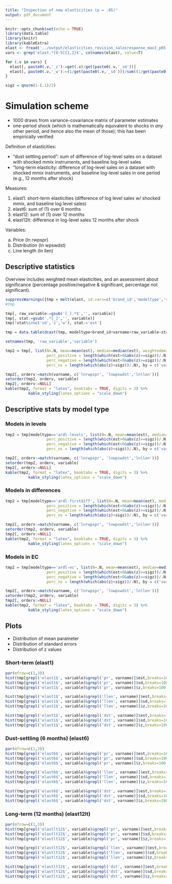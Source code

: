 ```yaml
---
title: "Inspection of new elasticities (p = .05)"
output: pdf_document
---
```


```r
knitr::opts_chunk$set(echo = TRUE)
library(data.table)
library(knitr)
library(kableExtra)
elast <- fread('../output/elasticities_revision_salesresponse_max3_p05.csv')
vars <- grep('elast.*[0-9]{1,2}$', colnames(elast), value=T)

for (.v in vars) {
  elast[, paste0(.v,'_z'):=get(.v)/get(paste0(.v,'_sd'))]
  elast[, paste0(.v,'_w'):=(1/get(paste0(.v,'_sd')))/sum((1/get(paste0(.v,'_sd'))))]
}

sigz = qnorm(1-(.1)/2)

```


# Simulation scheme

- 1000 draws from variance-covariance matrix of parameter estimates
- one-period shock (which is mathematically equivalent to shocks in *any* other period, and hence also the mean of those); this has been empirically verified 

Definition of elasticities:

- "dust settling period": sum of difference of log-level sales on a dataset with shocked mmix instruments, and baseline log-level sales
- "long-term elasticity: difference of log-level sales on a dataset with shocked mmix instruments, and baseline log-level sales in one period (e.g., 12 months after shock)

Measures:

1. elast1: short-term elasticities (difference of log level sales w/ shocked mmix, and baseline log level sales)
2. elast6: sum of (1) over 6 months
3. elast12: sum of (1) over 12 months
4. elast12lt: difference in log-level sales 12 months after shock

Variables:

a. Price (ln rwpspr)
b. Distribution (ln wpswdst)
c. Line length (ln llen)

## Descriptive statistics

Overview includes weighted mean elasticities, and an assessment about significance (percentage positive/negative & significant, percentage not significant).

```r
suppressWarnings({tmp = melt(elast, id.vars=c('brand_id','modeltype','varname', 'Ndraws', 'Nperiods'))})
#tmp

tmp[, raw_variable:=gsub('[_].*$','', variable)]
tmp[, stat:=gsub('.*[_]','', variable)]
tmp[!stat%in%c('sd','z','w'), stat:='est']

tmp = data.table(dcast(tmp, modeltype+brand_id+varname+raw_variable~stat))

setnames(tmp, 'raw_variable','variable')

tmp2 = tmp[, list(N=.N, mean=mean(est), median=median(est), weightedmean = sum(est*w)/sum(w), min = min(est), max=max(est),
                  perc_positive = length(which(est>0&abs(z)>=sigz))/.N,
                  perc_negative = length(which(est<0&abs(z)>=sigz))/.N,
                  perc_ns = length(which(abs(z)<sigz))/.N), by = c('varname','variable')]

tmp2[, orderv:=match(varname, c('lnrwpspr', 'lnwpswdst','lnllen'))]
setorder(tmp2, orderv, variable)
tmp2[, orderv:=NULL]
kable(tmp2, format = "latex", booktabs = TRUE, digits = 3) %>%
          kable_styling(latex_options = "scale_down")
```

## Descriptive stats by model type

### Models in levels
```r


tmp2 = tmp[modeltype=='ardl-levels', list(N=.N, mean=mean(est), median=median(est), weightedmean = sum(est*w)/sum(w), min = min(est), max=max(est),
                  perc_positive = length(which(est>0&abs(z)>=sigz))/.N,
                  perc_negative = length(which(est<0&abs(z)>=sigz))/.N,
                  perc_ns = length(which(abs(z)<sigz))/.N), by = c('varname','variable')]

tmp2[, orderv:=match(varname, c('lnrwpspr', 'lnwpswdst','lnllen'))]
setorder(tmp2, orderv, variable)
tmp2[, orderv:=NULL]
kable(tmp2, format = "latex", booktabs = TRUE, digits = 3) %>%
          kable_styling(latex_options = "scale_down")


```

### Models in differences
```r


tmp2 = tmp[modeltype=='ardl-firstdiff', list(N=.N, mean=mean(est), median=median(est), weightedmean = sum(est*w)/sum(w), min = min(est), max=max(est),
                  perc_positive = length(which(est>0&abs(z)>=sigz))/.N,
                  perc_negative = length(which(est<0&abs(z)>=sigz))/.N,
                  perc_ns = length(which(abs(z)<sigz))/.N), by = c('varname','variable')]

tmp2[, orderv:=match(varname, c('lnrwpspr', 'lnwpswdst','lnllen'))]
setorder(tmp2, orderv, variable)
tmp2[, orderv:=NULL]
kable(tmp2, format = "latex", booktabs = TRUE, digits = 3) %>%
          kable_styling(latex_options = "scale_down")


```


### Models in EC
```r

tmp2 = tmp[modeltype=='ardl-ec', list(N=.N, mean=mean(est), median=median(est), weightedmean = sum(est*w)/sum(w), min = min(est), max=max(est),
                  perc_positive = length(which(est>0&abs(z)>=sigz))/.N,
                  perc_negative = length(which(est<0&abs(z)>=sigz))/.N,
                  perc_ns = length(which(abs(z)<sigz))/.N), by = c('varname','variable')]

tmp2[, orderv:=match(varname, c('lnrwpspr', 'lnwpswdst','lnllen'))]
setorder(tmp2, orderv, variable)
tmp2[, orderv:=NULL]
kable(tmp2, format = "latex", booktabs = TRUE, digits = 3) %>%
          kable_styling(latex_options = "scale_down")


```


## Plots

- Distribution of mean parameter
- Distribution of standard errors
- Distribution of z values

### Short-term (elast1)

```r
par(mfrow=c(1,3))
hist(tmp[grepl('elast1$', variable)&grepl('pr', varname)]$est,breaks=100, main = 'Price (mean elast1)', xlab = 'variable')
hist(tmp[grepl('elast1$', variable)&grepl('pr', varname)]$sd,breaks=100, main = 'Price (SD elast1)', xlab = 'variable')
hist(tmp[grepl('elast1$', variable)&grepl('pr', varname)]$z,breaks=100, main = 'Price (Z elast1)', xlab = 'variable')

hist(tmp[grepl('elast1$', variable)&grepl('llen', varname)]$est,breaks=100, main = 'Line length (elast1)', xlab = 'variable')
hist(tmp[grepl('elast1$', variable)&grepl('llen', varname)]$sd,breaks=100, main = 'Line length (SD elast1)', xlab = 'variable')
hist(tmp[grepl('elast1$', variable)&grepl('llen', varname)]$z,breaks=100, main = 'Line length (Z elast1)', xlab = 'variable')

hist(tmp[grepl('elast1$', variable)&grepl('dst', varname)]$est,breaks=100, main = 'Distribution (elast1)', xlab = 'variable')
hist(tmp[grepl('elast1$', variable)&grepl('dst', varname)]$sd,breaks=100, main = 'Distribution (SD elast1)', xlab = 'variable')
hist(tmp[grepl('elast1$', variable)&grepl('dst', varname)]$z,breaks=100, main = 'Distribution (Z elast1)', xlab = 'variable')

```


### Dust-settling (6 months) (elast6)

```r
par(mfrow=c(1,3))
hist(tmp[grepl('elast6$', variable)&grepl('pr', varname)]$est,breaks=100, main = 'Price (mean elast6)', xlab = 'variable')
hist(tmp[grepl('elast6$', variable)&grepl('pr', varname)]$sd,breaks=100, main = 'Price (SD elast6)', xlab = 'variable')
hist(tmp[grepl('elast6$', variable)&grepl('pr', varname)]$z,breaks=100, main = 'Price (Z elast6)', xlab = 'variable')

hist(tmp[grepl('elast6$', variable)&grepl('llen', varname)]$est,breaks=100, main = 'Line length (elast6)', xlab = 'variable')
hist(tmp[grepl('elast6$', variable)&grepl('llen', varname)]$sd,breaks=100, main = 'Line length (SD elast6)', xlab = 'variable')
hist(tmp[grepl('elast6$', variable)&grepl('llen', varname)]$z,breaks=100, main = 'Line length (Z elast6)', xlab = 'variable')

hist(tmp[grepl('elast6$', variable)&grepl('dst', varname)]$est,breaks=100, main = 'Distribution (elast6)', xlab = 'variable')
hist(tmp[grepl('elast6$', variable)&grepl('dst', varname)]$sd,breaks=100, main = 'Distribution (SD elast6)', xlab = 'variable')
hist(tmp[grepl('elast6$', variable)&grepl('dst', varname)]$z,breaks=100, main = 'Distribution (Z elast6)', xlab = 'variable')

```


### Long-term (12 months) (elast12lt)

```r
par(mfrow=c(1,3))
hist(tmp[grepl('elastlt12$', variable)&grepl('pr', varname)]$est,breaks=100, main = 'Price (mean elastlt12)', xlab = 'variable')
hist(tmp[grepl('elastlt12$', variable)&grepl('pr', varname)]$sd,breaks=100, main = 'Price (SD elastlt12)', xlab = 'variable')
hist(tmp[grepl('elastlt12$', variable)&grepl('pr', varname)]$z,breaks=100, main = 'Price (Z elastlt12)', xlab = 'variable')

hist(tmp[grepl('elastlt12$', variable)&grepl('llen', varname)]$est,breaks=100, main = 'Line length (elastlt12)', xlab = 'variable')
hist(tmp[grepl('elastlt12$', variable)&grepl('llen', varname)]$sd,breaks=100, main = 'Line length (SD elastlt12)', xlab = 'variable')
hist(tmp[grepl('elastlt12$', variable)&grepl('llen', varname)]$z,breaks=100, main = 'Line length (Z elastlt12)', xlab = 'variable')

hist(tmp[grepl('elastlt12$', variable)&grepl('dst', varname)]$est,breaks=100, main = 'Distribution (elastlt12)', xlab = 'variable')
hist(tmp[grepl('elastlt12$', variable)&grepl('dst', varname)]$sd,breaks=100, main = 'Distribution (SD elastlt12)', xlab = 'variable')
hist(tmp[grepl('elastlt12$', variable)&grepl('dst', varname)]$z,breaks=100, main = 'Distribution (Z elastlt12)', xlab = 'variable')

```
